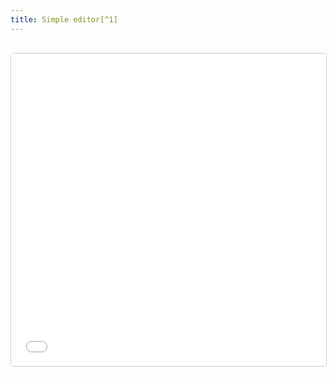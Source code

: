 ```yaml
---
title: Simple editor[^1]
---
```





<p align="center" style="margin-top:30px">
  <embed style="border:1px solid #CCCCCC; border-radius:5px" src="ace.html" width="100%" height="500px"></embed>
</p>




[^1]: Just the [Ace](https://ace.c9.io/) editor: it is no [Vim](https://www.vim.org/) but it could come in handy anyhow sometimes.
